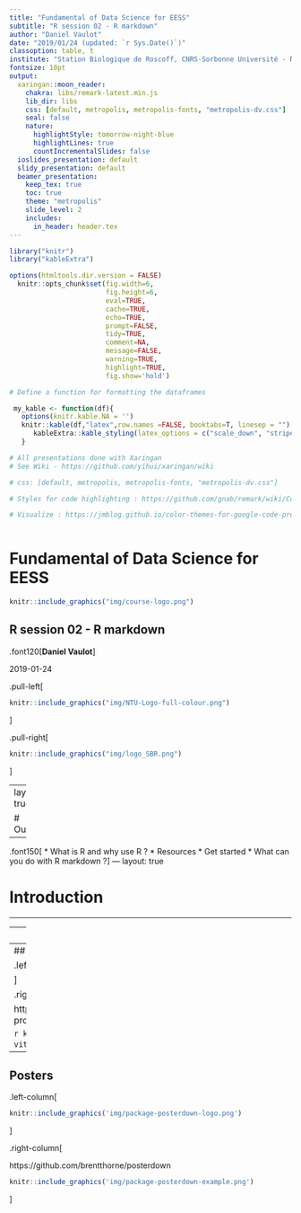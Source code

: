 ```yaml
---
title: "Fundamental of Data Science for EESS"
subtitle: "R session 02 - R markdown"
author: "Daniel Vaulot"
date: "2019/01/24 (updated: `r Sys.Date()`)"
classoption: table, t
institute: "Station Biologique de Roscoff, CNRS-Sorbonne Université - Nanyang Technological University"
fontsize: 10pt
output:
  xaringan::moon_reader:
    chakra: libs/remark-latest.min.js
    lib_dir: libs
    css: [default, metropolis, metropolis-fonts, "metropolis-dv.css"]
    seal: false
    nature:
      highlightStyle: tomorrow-night-blue
      highlightLines: true
      countIncrementalSlides: false
  ioslides_presentation: default
  slidy_presentation: default
  beamer_presentation:
    keep_tex: true
    toc: true
    theme: "metropolis"
    slide_level: 2
    includes:
      in_header: header.tex
---
```


```r
library("knitr")
library("kableExtra")

options(htmltools.dir.version = FALSE)
  knitr::opts_chunk$set(fig.width=6, 
                        fig.height=6, 
                        eval=TRUE, 
                        cache=TRUE,
                        echo=TRUE,
                        prompt=FALSE,
                        tidy=TRUE,
                        comment=NA,
                        message=FALSE,
                        warning=TRUE,
                        highlight=TRUE,
                        fig.show='hold')
```

```r
# Define a function for formatting the dataframes

 my_kable <- function(df){
   options(knitr.kable.NA = '') 
   knitr::kable(df,"latex",row.names =FALSE, booktabs=T, linesep = "") %>%
      kableExtra::kable_styling(latex_options = c("scale_down", "striped"))
   }
```

```r
# All presentations done with Xaringan
# See Wiki - https://github.com/yihui/xaringan/wiki

# css: [default, metropolis, metropolis-fonts, "metropolis-dv.css"]

# Styles for code highlighting : https://github.com/gnab/remark/wiki/Configuration

# Visualize : https://jmblog.github.io/color-themes-for-google-code-prettify/



```
# Fundamental of Data Science for EESS


```r
knitr::include_graphics("img/course-logo.png")
```

## R session 02 - R markdown

.font120[**Daniel Vaulot**]

2019-01-24

.pull-left[
```r
knitr::include_graphics("img/NTU-Logo-full-colour.png")
```
]

.pull-right[
```r
knitr::include_graphics("img/logo_SBR.png")
```
]

---
layout: true

# Outline

---


.font150[
* What is R and why use R ?
* Resources
* Get started
* What can you do with R markdown ?
]
---
layout: true

# Introduction

---


---
layout: true

# What can you do with Rmarkdown ?

---
## Curriculum vitae

.left-column[
```r
knitr::include_graphics('img/package-vitae-logo.png')
```

]

.right-column[

https://cloud.r-project.org/web/packages/vitae/index.html
 
```r

knitr::include_graphics('img/package-vitae-example-02.png')
```
]

---
## Posters

.left-column[
```r
knitr::include_graphics('img/package-posterdown-logo.png')
```

]

.right-column[

https://github.com/brentthorne/posterdown
 
```r
knitr::include_graphics('img/package-posterdown-example.png')
```
]